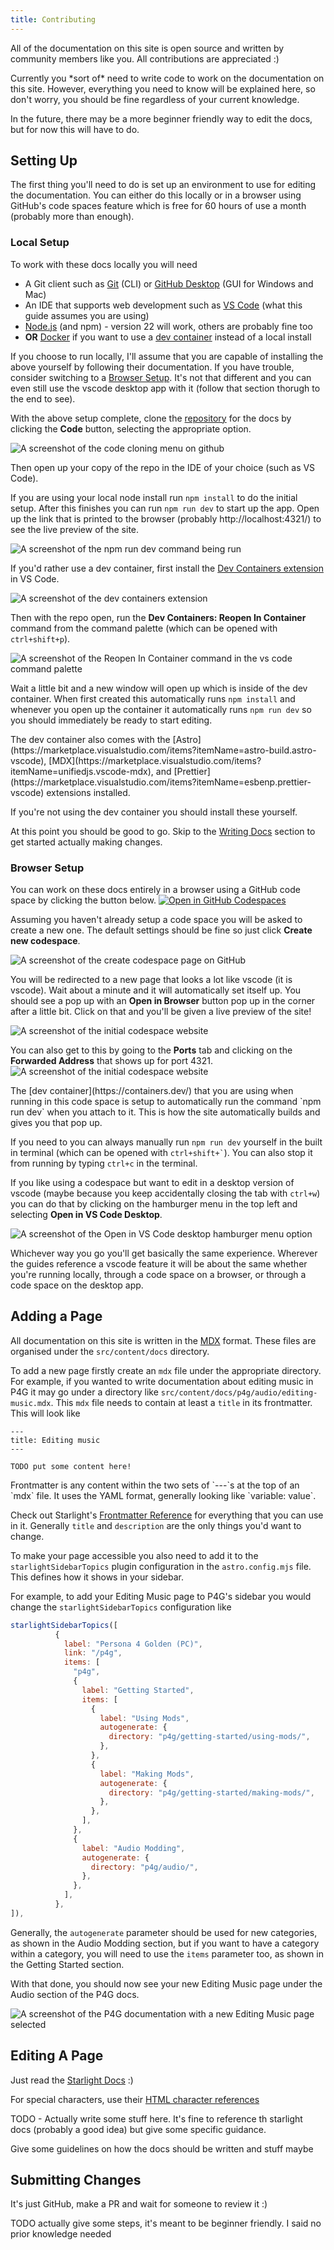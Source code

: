 ```yaml
---
title: Contributing
---
```



All of the documentation on this site is open source and written by community members like you. All contributions are appreciated :)

<Aside>
Currently you *sort of* need to write code to work on the documentation on this site. However, everything you need to know will be explained here, so don't worry, you should be fine regardless of your current knowledge.

In the future, there may be a more beginner friendly way to edit the docs, but for now this will have to do.

</Aside>

## Setting Up

The first thing you'll need to do is set up an environment to use for editing the documentation. You can either do this locally or in a browser using GitHub's code spaces feature which is free for 60 hours of use a month (probably more than enough).

### Local Setup

To work with these docs locally you will need

- A Git client such as [Git](https://git-scm.com/downloads) (CLI) or [GitHub Desktop](https://desktop.github.com/download/) (GUI for Windows and Mac)
- An IDE that supports web development such as [VS Code](https://code.visualstudio.com/download) (what this guide assumes you are using)
- [Node.js](https://nodejs.org/en/download) (and npm) - version 22 will work, others are probably fine too
- **OR** [Docker](https://www.docker.com/) if you want to use a [dev container](https://containers.dev/) instead of a local install

If you choose to run locally, I'll assume that you are capable of installing the above yourself by following their documentation. If you have trouble, consider switching to a [Browser Setup](#browser-setup). It's not that different and you can even still use the vscode desktop app with it (follow that section thorugh to the end to see).

With the above setup complete, clone the [repository](https://github.com/Persona-Modding/persona-modding.github.io) for the docs by clicking the **Code** button, selecting the appropriate option.

![A screenshot of the code cloning menu on github](../../../assets/general/contributing/clone-repo.png)

Then open up your copy of the repo in the IDE of your choice (such as VS Code).

If you are using your local node install run `npm install` to do the initial setup.
After this finishes you can run `npm run dev` to start up the app. Open up the link that is printed to the browser (probably http://localhost:4321/) to see the live preview of the site.

![A screenshot of the `npm run dev` command being run](../../../assets/general/contributing/npm-run-dev.png)

If you'd rather use a dev container, first install the [Dev Containers extension](https://marketplace.visualstudio.com/items?itemName=ms-vscode-remote.remote-containers) in VS Code.

![A screenshot of the dev containers extension](../../../assets/general/contributing/dev-containers-extension.png)

Then with the repo open, run the **Dev Containers: Reopen In Container** command from the command palette (which can be opened with `ctrl+shift+p`).

![A screenshot of the Reopen In Container command in the vs code command palette](../../../assets/general/contributing/open-dev-container.png)

Wait a little bit and a new window will open up which is inside of the dev container. When first created this automatically runs `npm install` and whenever you open up the container it automatically runs `npm run dev` so you should immediately be ready to start editing.

<Aside type="tip">
The dev container also comes with the [Astro](https://marketplace.visualstudio.com/items?itemName=astro-build.astro-vscode), [MDX](https://marketplace.visualstudio.com/items?itemName=unifiedjs.vscode-mdx), and [Prettier](https://marketplace.visualstudio.com/items?itemName=esbenp.prettier-vscode) extensions installed.

If you're not using the dev container you should install these yourself.

</Aside>

At this point you should be good to go. Skip to the [Writing Docs](#writing-docs) section to get started actually making changes.

### Browser Setup

You can work on these docs entirely in a browser using a GitHub code space by clicking the button below.
[![Open in GitHub Codespaces](https://github.com/codespaces/badge.svg)](https://codespaces.new/Persona-Modding/persona-modding.github.io?quickstart=1)

Assuming you haven't already setup a code space you will be asked to create a new one. The default settings should be fine so just click **Create new codespace**.

![A screenshot of the create codespace page on GitHub](../../../assets/general/contributing/create-codespace.png)

You will be redirected to a new page that looks a lot like vscode (it is vscode). Wait about a minute and it will automatically set itself up.
You should see a pop up with an **Open in Browser** button pop up in the corner after a little bit. Click on that and you'll be given a live preview of the site!

![A screenshot of the initial codespace website](../../../assets/general/contributing/codespace-initial-open.png)

You can also get to this by going to the **Ports** tab and clicking on the **Forwarded Address** that shows up for port 4321.
![A screenshot of the initial codespace website](../../../assets/general/contributing/codespace-forwarded-port.png)

<Aside type="tip">
The [dev container](https://containers.dev/) that you are using when running in this code space is setup to automatically run the command `npm run dev` when you attach to it. This is how the site automatically builds and gives you that pop up.

If you need to you can always manually run `npm run dev` yourself in the built in terminal (which can be opened with `` ctrl+shift+` ``). You can also stop it from running by typing `ctrl+c` in the terminal.

</Aside>

If you like using a codespace but want to edit in a desktop version of vscode (maybe because you keep accidentally closing the tab with `ctrl+w`) you can do that by clicking on the hamburger menu in the top left and selecting **Open in VS Code Desktop**.

![A screenshot of the Open in VS Code desktop hamburger menu option](../../../assets/general/contributing/codespace-open-in-desktop.png)

Whichever way you go you'll get basically the same experience. Wherever the guides reference a vscode feature it will be about the same whether you're running locally, through a code space on a browser, or through a code space on the desktop app.

## Adding a Page

All documentation on this site is written in the [MDX](https://mdxjs.com/) format. These files are organised under the `src/content/docs` directory.

To add a new page firstly create an `mdx` file under the appropriate directory. For example, if you wanted to write documentation about editing music in P4G it may go under a directory like `src/content/docs/p4g/audio/editing-music.mdx`.
This `mdx` file needs to contain at least a `title` in its frontmatter. This will look like

```mdx
---
title: Editing music
---

TODO put some content here!
```

<Aside type="tip">
Frontmatter is any content within the two sets of `---`s at the top of an `mdx` file. It uses the YAML format, generally looking like `variable: value`.

Check out Starlight's [Frontmatter Reference](https://starlight.astro.build/reference/frontmatter/) for everything that you can use in it. Generally `title` and `description` are the only things you'd want to change.

</Aside>

To make your page accessible you also need to add it to the `starlightSidebarTopics` plugin configuration in the `astro.config.mjs` file. This defines how it shows in your sidebar.

For example, to add your Editing Music page to P4G's sidebar you would change the `starlightSidebarTopics` configuration like

```js ins={18}
starlightSidebarTopics([
          {
            label: "Persona 4 Golden (PC)",
            link: "/p4g",
            items: [
              "p4g",
              {
                label: "Getting Started",
                items: [
                  {
                    label: "Using Mods",
                    autogenerate: {
                      directory: "p4g/getting-started/using-mods/",
                    },
                  },
                  {
                    label: "Making Mods",
                    autogenerate: {
                      directory: "p4g/getting-started/making-mods/",
                    },
                  },
                ],
              },
              {
                label: "Audio Modding",
                autogenerate: {
                  directory: "p4g/audio/",
                },
              },
            ],
          },
]),
```

Generally, the `autogenerate` parameter should be used for new categories, as shown in the Audio Modding section, but if you want to have a category within a category, you will need to use the `items` parameter too, as shown in the Getting Started section.

With that done, you should now see your new Editing Music page under the Audio section of the P4G docs.

![A screenshot of the P4G documentation with a new Editing Music page selected](../../../assets/general/contributing/new-page.png)

## Editing A Page

Just read the [Starlight Docs](https://starlight.astro.build/guides/authoring-content/) :)

For special characters, use their [HTML character references](https://developer.mozilla.org/en-US/docs/Glossary/Character_reference)

<Aside type="danger">
TODO - Actually write some stuff here. It's fine to reference th starlight docs (probably a good idea) but give some specific guidance.

Give some guidelines on how the docs should be written and stuff maybe

</Aside>

## Submitting Changes

It's just GitHub, make a PR and wait for someone to review it :)

<Aside type="danger">
  TODO actually give some steps, it's meant to be beginner friendly. I said no
  prior knowledge needed
</Aside>
